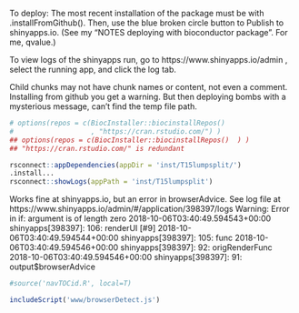 
 To deploy:
 The most recent installation of the package must be with .installFromGithub().
Then, use the blue broken circle button to Publish to shinyapps.io.
(See my "NOTES deploying with bioconductor package".  For me, qvalue.)

To view logs of the shinyapps run, go to https://www.shinyapps.io/admin ,
select the running app, and click the log tab.

Child chunks may not have chunk names or content, not even a comment.
Installing from github you get a warning.
But then deploying bombs with a mysterious message, can't find the temp file path.

```r
# options(repos = c(BiocInstaller::biocinstallRepos()  
#                   , "https://cran.rstudio.com/") )
## options(repos = c(BiocInstaller::biocinstallRepos()  ) )
## "https://cran.rstudio.com/" is redundant 

rsconnect::appDependencies(appDir = 'inst/T15lumpsplit/')
.install...
rsconnect::showLogs(appPath = 'inst/T15lumpsplit')

```

Works fine at shinyapps.io, but an error in browserAdvice.
See log file at https://www.shinyapps.io/admin/#/application/398397/logs 
Warning: Error in if: argument is of length zero
2018-10-06T03:40:49.594543+00:00 shinyapps[398397]:   106: renderUI [<text>#9]
2018-10-06T03:40:49.594544+00:00 shinyapps[398397]:   105: func
2018-10-06T03:40:49.594546+00:00 shinyapps[398397]:    92: origRenderFunc
2018-10-06T03:40:49.594546+00:00 shinyapps[398397]:    91: output$browserAdvice


```r
#source('navTOCid.R', local=T)
```

```r
includeScript('www/browserDetect.js')
```

